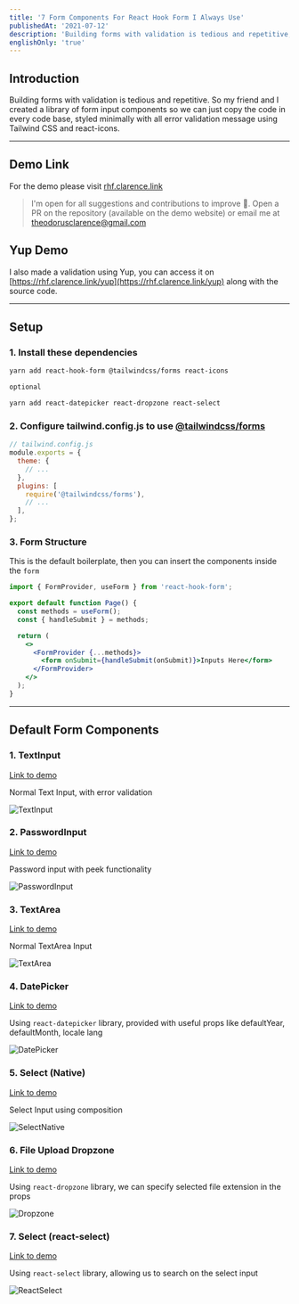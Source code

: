 ```yaml
---
title: '7 Form Components For React Hook Form I Always Use'
publishedAt: '2021-07-12'
description: 'Building forms with validation is tedious and repetitive, using reusable component will help building faster.'
englishOnly: 'true'
---
```


## Introduction

Building forms with validation is tedious and repetitive. So my friend and I created a library of form input components so we can just copy the code in every code base, styled minimally with all error validation message using Tailwind CSS and react-icons.

---

## Demo Link

<CloudinaryImg
  className='bg-gray-500'
  publicId='theodorusclarence/blogs/rhf/rhf-1_m2z3ia.png'
  alt='Demo Screenshot'
  width={880}
  height={438}
/>

For the demo please visit [rhf.clarence.link](https://rhf.clarence.link)

> I'm open for all suggestions and contributions to improve 🚀. Open a PR on the repository (available on the demo website) or email me at theodorusclarence@gmail.com

## Yup Demo

I also made a validation using Yup, you can access it on [https://rhf.clarence.link/yup](https://rhf.clarence.link/yup) along with the source code.

---

## Setup

### 1. Install these dependencies

```bash
yarn add react-hook-form @tailwindcss/forms react-icons

optional

yarn add react-datepicker react-dropzone react-select
```

### 2. Configure tailwind.config.js to use [@tailwindcss/forms](https://github.com/tailwindlabs/tailwindcss-forms)

```js
// tailwind.config.js
module.exports = {
  theme: {
    // ...
  },
  plugins: [
    require('@tailwindcss/forms'),
    // ...
  ],
};
```

### 3. Form Structure

This is the default boilerplate, then you can insert the components inside the `form`

```jsx
import { FormProvider, useForm } from 'react-hook-form';

export default function Page() {
  const methods = useForm();
  const { handleSubmit } = methods;

  return (
    <>
      <FormProvider {...methods}>
        <form onSubmit={handleSubmit(onSubmit)}>Inputs Here</form>
      </FormProvider>
    </>
  );
}
```

---

## Default Form Components

### 1. TextInput

[Link to demo](https://rhf.clarence.link/inputs#text-input)

Normal Text Input, with error validation

![TextInput](https://dev-to-uploads.s3.amazonaws.com/uploads/articles/kdxmfpr423kfz00jiq2g.gif)

### 2. PasswordInput

[Link to demo](https://rhf.clarence.link/inputs#password-input)

Password input with peek functionality

![PasswordInput](https://dev-to-uploads.s3.amazonaws.com/uploads/articles/km75jce8ne1sz7uezw36.gif)

### 3. TextArea

[Link to demo](https://rhf.clarence.link/inputs#text-area)

Normal TextArea Input

![TextArea](https://dev-to-uploads.s3.amazonaws.com/uploads/articles/63rwadnb9yoz96fujbon.gif)

### 4. DatePicker

[Link to demo](https://rhf.clarence.link/inputs#date-picker)

Using `react-datepicker` library, provided with useful props like defaultYear, defaultMonth, locale lang

![DatePicker](https://dev-to-uploads.s3.amazonaws.com/uploads/articles/qlayfyv6qwpgvky306zj.gif)

### 5. Select (Native)

[Link to demo](https://rhf.clarence.link/inputs#select-native)

Select Input using composition

![SelectNative](https://dev-to-uploads.s3.amazonaws.com/uploads/articles/qtar72d0x80jxutro873.gif)

### 6. File Upload Dropzone

[Link to demo](https://rhf.clarence.link/inputs#dropzone-input)

Using `react-dropzone` library, we can specify selected file extension in the props

![Dropzone](https://dev-to-uploads.s3.amazonaws.com/uploads/articles/afxhanaz7tahfdehrglj.gif)

### 7. Select (react-select)

[Link to demo](https://rhf.clarence.link/inputs#select-react)

Using `react-select` library, allowing us to search on the select input

![ReactSelect](https://dev-to-uploads.s3.amazonaws.com/uploads/articles/7vye8zx94k1b8zsidxjd.gif)
